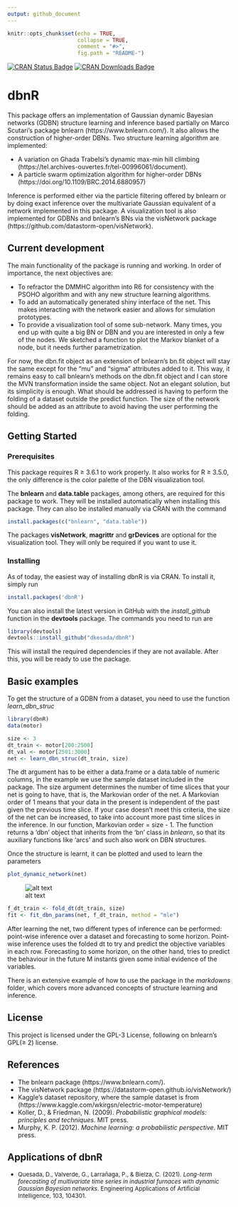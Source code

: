 ```yaml
---
output: github_document
---
```


<!-- README.md is generated from README.Rmd. Please edit that file -->

```r
knitr::opts_chunk$set(echo = TRUE, 
                      collapse = TRUE, 
                      comment = "#>",
                      fig.path = "README-")
```


[![CRAN Status Badge](https://www.r-pkg.org/badges/version/dbnR)](https://CRAN.R-project.org/package=dbnR)
[![CRAN Downloads Badge](https://cranlogs.r-pkg.org/badges/grand-total/dbnR)](https://CRAN.R-project.org/package=dbnR)


# dbnR

This package offers an implementation of Gaussian dynamic Bayesian networks (GDBN) structure learning and inference based partially on Marco Scutari's package bnlearn (https://www.bnlearn.com/). It also allows the construction of higher-order DBNs. Two structure learning algorithm are implemented: 

  * A variation on Ghada Trabelsi's dynamic max-min hill climbing (https://tel.archives-ouvertes.fr/tel-00996061/document). 
  * A particle swarm optimization algorithm for higher-order DBNs (https://doi.org/10.1109/BRC.2014.6880957)  
  
Inference is performed either via the particle filtering offered by bnlearn or by doing exact inference over the multivariate Gaussian equivalent of a network implemented in this package. A visualization tool is also implemented for GDBNs and bnlearn's BNs via the visNetwork package (https://github.com/datastorm-open/visNetwork).

## Current development

The main functionality of the package is running and working. In order of importance, the next objectives are:
  
  * To refractor the DMMHC algorithm into R6 for consistency with the PSOHO algorithm and with any new structure learning algorithms.
  * To add an automatically generated shiny interface of the net. This makes interacting with the network easier and allows for simulation prototypes.
  * To provide a visualization tool of some sub-network. Many times, you end up with quite a big BN or DBN and you are interested in only a few of the nodes. We sketched a function to plot the Markov blanket of a node, but it needs further parametrization.

For now, the dbn.fit object as an extension of bnlearn's bn.fit object will stay the same except for the "mu" and "sigma" attributes added to it. This way, it remains easy to call bnlearn's methods on the dbn.fit object and I can store the MVN transformation inside the same object. Not an elegant solution, but its simplicity is enough. What should be addressed is having to perform the folding of a dataset outside the predict function. The size of the network should be added as an attribute to avoid having the user performing the folding.

## Getting Started

### Prerequisites

This package requires R ≥ 3.6.1 to work properly. It also works for R ≥ 3.5.0, the only difference is the color palette of the DBN visualization tool.

The __bnlearn__ and __data.table__ packages, among others, are required for this package to work. They will be installed automatically when installing this package. They can also be installed manually via CRAN with the command

```r
install.packages(c("bnlearn", "data.table"))
```

The packages __visNetwork__, __magrittr__ and __grDevices__ are optional for the visualization tool. They will only be required if you want to use it.

### Installing
As of today, the easiest way of installing dbnR is via CRAN. To install it, simply run
```r
install.packages('dbnR')
```

You can also install the latest version in GitHub with the _install_github_ function in the __devtools__ package. The commands you need to run are
```r
library(devtools)
devtools::install_github("dkesada/dbnR")
```

This will install the required dependencies if they are not available. After this, you will be ready to use the package.

## Basic examples

To get the structure of a GDBN from a dataset, you need to use the function _learn_dbn_struc_

```r
library(dbnR)
data(motor)

size <- 3
dt_train <- motor[200:2500]
dt_val <- motor[2501:3000]
net <- learn_dbn_struc(dt_train, size)
```

The dt argument has to be either a data.frame or a data.table of numeric columns, in the example we use the sample dataset included in the package. The size argument determines the number of time slices that your net is going to have, that is, the Markovian order of the net. A Markovian order of 1 means that your data in the present is independent of the past given the previous time slice. If your case doesn't meet this criteria, the size of the net can be increased, to take into account more past time slices in the inference. In our function, Markovian order = size - 1. The function returns a 'dbn' object that inherits from the 'bn' class in *bnlearn*, so that its auxiliary functions like 'arcs' and such also work on DBN structures.

Once the structure is learnt, it can be plotted and used to learn the parameters

```r
plot_dynamic_network(net)
```

![alt text](https://raw.githubusercontent.com/dkesada/dbnR/master/media/dbn_plot.png)

```r
f_dt_train <- fold_dt(dt_train, size)
fit <- fit_dbn_params(net, f_dt_train, method = "mle")
```

After learning the net, two different types of inference can be performed: point-wise inference over a dataset and forecasting to some horizon. Point-wise inference uses the folded dt to try and predict the objective variables in each row. Forecasting to some horizon, on the other hand, tries to predict the behaviour in the future M instants given some initial evidence of the variables.

There is an extensive example of how to use the package in the _markdowns_ folder, which covers more advanced concepts of structure learning and inference.

## License

This project is licensed under the GPL-3 License, following on bnlearn's GPL(≥ 2) license.

## References

* The bnlearn package (https://www.bnlearn.com/).
* The visNetwork package (https://datastorm-open.github.io/visNetwork/)
* Kaggle's dataset repository, where the sample dataset is from (https://www.kaggle.com/wkirgsn/electric-motor-temperature)
* Koller, D., & Friedman, N. (2009). _Probabilistic graphical models: principles and techniques_. MIT press.
* Murphy, K. P. (2012). _Machine learning: a probabilistic perspective_. MIT press.

## Applications of dbnR

* <font size="2"> Quesada, D., Valverde, G., Larrañaga, P., & Bielza, C. (2021). _Long-term forecasting of multivariate time series in industrial furnaces with dynamic Gaussian Bayesian networks_. Engineering Applications of Artificial Intelligence, 103, 104301.</font> 
